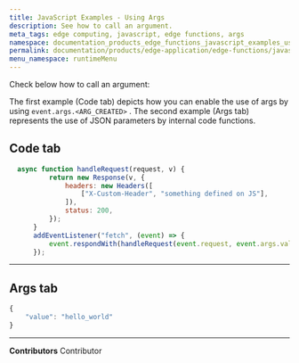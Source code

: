 ```yaml
---
title: JavaScript Examples - Using Args
description: See how to call an argument.
meta_tags: edge computing, javascript, edge functions, args
namespace: documentation_products_edge_functions_javascript_examples_using_args
permalink: documentation/products/edge-application/edge-functions/javascript-examples/using-args
menu_namespace: runtimeMenu
---
```


Check below how to call an argument:

The first example (Code tab) depicts how you can enable the use of args by using ``event.args.<ARG_CREATED>`` . The second example (Args tab) represents the use of JSON parameters by internal code functions.

## Code tab

```js
  async function handleRequest(request, v) {
          return new Response(v, {
              headers: new Headers([
                  ["X-Custom-Header", "something defined on JS"],
              ]),
              status: 200,
          });
      }
      addEventListener("fetch", (event) => {
          event.respondWith(handleRequest(event.request, event.args.value));
      });
```

---

## Args tab

```js
{
    "value": "hello_world"
}
```



---


**Contributors** <ContributorList>Contributor</ContributorList>
